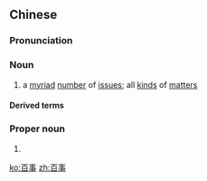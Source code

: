 ==Chinese==
{{zh-forms}}

===Pronunciation===
{{zh-pron
|m=bǎishì
|c=baak3 si6
|cat=n,pn
}}

===Noun===
{{zh-noun}}

# {{lb|zh|literary}} a [[myriad]] [[number]] of [[issue]]s; all [[kind]]s of [[matter]]s

====Derived terms====
{{zh-der|百事無成|百事可樂|百事和合|百事通|百事大吉|百事不管}}

===Proper noun===
{{zh-proper noun}}

# {{zh-short|百事可樂|[[Pepsi]]}}

[[ko:百事]]
[[zh:百事]]